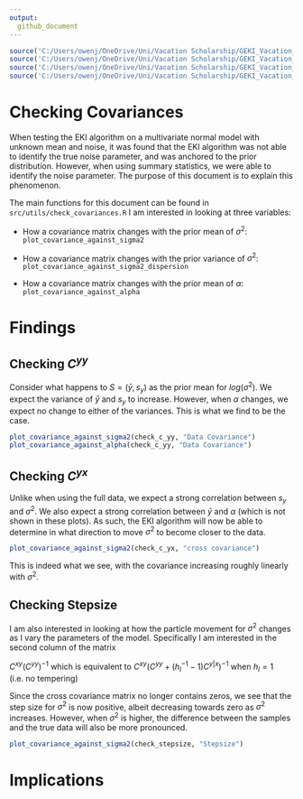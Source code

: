 ```yaml
---
output: 
  github_document
---
```


```r
source('C:/Users/owenj/OneDrive/Uni/Vacation Scholarship/GEKI_Vacation_Scholarship/src/utils/check_covariances.R')
source('C:/Users/owenj/OneDrive/Uni/Vacation Scholarship/GEKI_Vacation_Scholarship/src/models/eki_normal.R')
source('C:/Users/owenj/OneDrive/Uni/Vacation Scholarship/GEKI_Vacation_Scholarship/src/samples/samples_normal.R')
source('C:/Users/owenj/OneDrive/Uni/Vacation Scholarship/GEKI_Vacation_Scholarship/src/utils/eki_helper.R')
```

# Checking Covariances

When testing the EKI algorithm on a multivariate normal model with unknown mean and noise, it was found that the EKI algorithm was not able to identify the true noise parameter, and was anchored to the prior distribution. However, when using summary statistics, we were able to identify the noise parameter. The purpose of this document is to explain this phenomenon.

The main functions for this document can be found in `src/utils/check_covariances.R` I am interested in looking at three variables:

-   How a covariance matrix changes with the prior mean of $\sigma^2$: `plot_covariance_against_sigma2`

-   How a covariance matrix changes with the prior variance of $\sigma^2$: `plot_covariance_against_sigma2_dispersion`

-   How a covariance matrix changes with the prior mean of $\alpha$: `plot_covariance_against_alpha`

# Findings

## Checking $C^{yy}$

Consider what happens to $S = (\bar{y}, s_y)$ as the prior mean for $log(\sigma^2)$. We expect the variance of $\bar{y}$ and $s_y$ to increase. However, when $\alpha$ changes, we expect no change to either of the variances. This is what we find to be the case.

```r
plot_covariance_against_sigma2(check_c_yy, "Data Covariance")
plot_covariance_against_alpha(check_c_yy, "Data Covariance")
```

## Checking $C^{yx}$

Unlike when using the full data, we expect a strong correlation between $s_y$ and $\sigma^2$. We also expect a strong correlation between $\bar{y}$ and $\alpha$ (which is not shown in these plots). As such, the EKI algorithm will now be able to determine in what direction to move $\sigma^2$ to become closer to the data.

```r
plot_covariance_against_sigma2(check_c_yx, "cross covariance")
```

This is indeed what we see, with the covariance increasing roughly linearly with $\sigma^2$.

## Checking Stepsize

I am also interested in looking at how the particle movement for $\sigma^2$ changes as I vary the parameters of the model. Specifically I am interested in the second column of the matrix

$C^{xy}(C^{yy})^{-1}$ which is equivalent to $C^{xy}(C^{yy} +(h_l^{-1}-1)C^{y|x})^{-1}$ when $h_l = 1$ (i.e. no tempering)

Since the cross covariance matrix no longer contains zeros, we see that the step size for $\sigma^2$ is now positive, albeit decreasing towards zero as $\sigma^2$ increases. However, when $\sigma^2$ is higher, the difference between the samples and the true data will also be more pronounced.

```r
plot_covariance_against_sigma2(check_stepsize, "Stepsize")
```

# Implications

